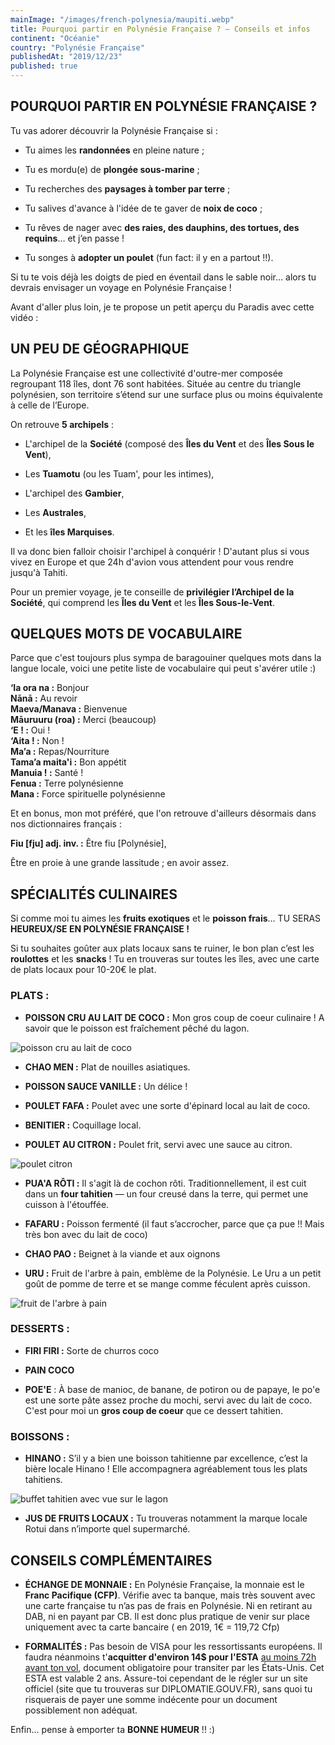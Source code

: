```yaml
---
mainImage: "/images/french-polynesia/maupiti.webp"
title: Pourquoi partir en Polynésie Française ? — Conseils et infos
continent: "Océanie"
country: "Polynésie Française"
publishedAt: "2019/12/23"
published: true
---
```


## POURQUOI PARTIR EN POLYNÉSIE FRANÇAISE ?

Tu vas adorer découvrir la Polynésie Française si :

- Tu aimes les **randonnées** en pleine nature ;

- Tu es mordu(e) de **plongée sous-marine** ;

- Tu recherches des **paysages à tomber par terre** ;

- Tu salives d'avance à l'idée de te gaver de **noix de coco** ;

- Tu rêves de nager avec **des raies, des dauphins, des tortues, des requins**… et j’en passe !

- Tu songes à **adopter un poulet** (fun fact: il y en a partout !!).


Si tu te vois déjà les doigts de pied en éventail dans le sable noir… alors tu devrais envisager un voyage en Polynésie Française !

  

Avant d'aller plus loin, je te propose un petit aperçu du Paradis avec cette vidéo :  
<YouTube id="KalRoNJ8lpc" /> 

  
    
## UN PEU DE GÉOGRAPHIQUE

La Polynésie Française est une collectivité d'outre-mer composée regroupant 118 îles, dont 76 sont habitées. Située au centre du triangle polynésien, son territoire s’étend sur une surface plus ou moins équivalente à celle de l’Europe.


On retrouve **5 archipels** :

-  L'archipel de la **Société** (composé des **Îles du Vent** et des **Îles Sous le Vent**),

- Les **Tuamotu** (ou les Tuam', pour les intimes), 

- L'archipel des **Gambier**, 

- Les **Australes**,

- Et les **îles Marquises**.


Il va donc bien falloir choisir l'archipel à conquérir ! D'autant plus si vous vivez en Europe et que 24h d'avion vous attendent pour vous rendre jusqu'à Tahiti.


Pour un premier voyage, je te conseille de **privilégier l’Archipel de la Société**, qui comprend les **Îles du Vent** et les **Îles Sous-le-Vent**.


## QUELQUES MOTS DE VOCABULAIRE

Parce que c'est toujours plus sympa de baragouiner quelques mots dans la langue locale, voici une petite liste de vocabulaire qui peut s'avérer utile :)


**‘Ia ora na :** Bonjour  
**Nānā :** Au revoir  
**Maeva/Manava :** Bienvenue  
**Māuruuru (roa) :** Merci (beaucoup)  
**‘E ! :** Oui !  
**‘Aita ! :** Non !  
**Ma’a :** Repas/Nourriture  
**Tama’a maita'i :** Bon appétit  
**Manuia ! :** Santé !  
**Fenua :** Terre polynésienne  
**Mana :** Force spirituelle polynésienne  


Et en bonus, mon mot préféré, que l'on retrouve d'ailleurs désormais dans nos dictionnaires français :

**Fiu [fju] adj. inv. :** Être fiu [Polynésie], 

Être en proie à une grande lassitude ; en avoir assez.


## SPÉCIALITÉS CULINAIRES

Si comme moi tu aimes les **fruits exotiques** et le **poisson frais**… TU SERAS **HEUREUX/SE EN POLYNÉSIE FRANÇAISE !**

Si tu souhaites goûter aux plats locaux sans te ruiner, le bon plan c’est les **roulottes** et les **snacks** ! Tu en trouveras sur toutes les îles, avec une carte de plats locaux pour 10-20€ le plat.


### PLATS :

- **POISSON CRU AU LAIT DE COCO :** Mon gros coup de coeur culinaire ! A savoir que le poisson est fraîchement pêché du lagon.
<div className="flex">
  <img className= "w-1/2 mx-auto" src="/images/french-poly/food/poisson-cru.webp" alt="poisson cru au lait de coco" />
</div>

- **CHAO MEN :** Plat de nouilles asiatiques.

- **POISSON SAUCE VANILLE :** Un délice !

- **POULET FAFA :** Poulet avec une sorte d'épinard local au lait de coco.

- **BENITIER :** Coquillage local.

- **POULET AU CITRON :** Poulet frit, servi avec une sauce au citron.
<div className="flex">
  <img className= "w-1/2 mx-auto" src="/images/french-poly/food/poulet-citron.webp" alt="poulet citron" />
</div>

- **PUA'A RÔTI :** Il s'agit là de cochon rôti. Traditionnellement, il est cuit dans un **four tahitien** — un four creusé dans la terre, qui permet une cuisson à l'étouffée. 

- **FAFARU :** Poisson fermenté (il faut s’accrocher, parce que ça pue !! Mais très bon avec du lait de coco)

- **CHAO PAO :** Beignet à la viande et aux oignons

- **URU :** Fruit de l'arbre à pain, emblème de la Polynésie. Le Uru a un petit goût de pomme de terre et se mange comme  féculent après cuisson.
<div className="flex">
  <img className= "w-1/2 mx-auto" src="/images/french-poly/food/uru.webp" alt="fruit de l'arbre à pain" />
</div>



### DESSERTS :

- **FIRI FIRI :** Sorte de churros coco

- **PAIN COCO**

- **POE'E** : À base de manioc, de banane, de potiron ou de papaye, le po'e est une sorte pâte assez proche du mochi, servi avec du lait de coco. C'est pour moi un **gros coup de coeur** que ce dessert tahitien.


### BOISSONS :

- **HINANO :** S’il y a bien une boisson tahitienne par excellence, c’est la bière locale Hinano !  Elle accompagnera agréablement tous les plats tahitiens.
<div className="flex">
  <img className= "w-1/2 mx-auto" src="/images/french-poly/food/hinano.webp" alt="buffet tahitien avec vue sur le lagon" />
</div>

- **JUS DE FRUITS LOCAUX :** Tu trouveras notamment la marque locale Rotui dans n’importe quel supermarché.




## CONSEILS COMPLÉMENTAIRES

- **ÉCHANGE DE MONNAIE :** En Polynésie Française, la monnaie est le **Franc Pacifique (CFP)**. Vérifie avec ta banque, mais très souvent avec une carte française tu n’as pas de frais en Polynésie. Ni en retirant au DAB, ni en payant par CB. Il est donc plus pratique de venir sur place uniquement avec ta carte bancaire ( en 2019, 1€ = 119,72 Cfp)

- **FORMALITÉS :** Pas besoin de VISA pour les ressortissants européens. Il faudra néanmoins t'**acquitter d'environ 14$ pour l'ESTA** <u> au moins 72h avant ton vol</u>, document obligatoire pour transiter par les États-Unis. Cet ESTA est valable 2 ans. Assure-toi cependant de le régler sur un site officiel (site que tu trouveras sur DIPLOMATIE.GOUV.FR), sans quoi tu risquerais de payer une somme indécente pour un document possiblement non adéquat. 


Enfin... pense à emporter ta **BONNE HUMEUR** !! :)